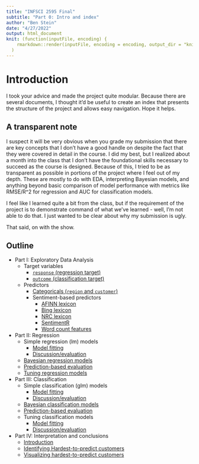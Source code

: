```yaml
---
title: "INFSCI 2595 Final"
subtitle: "Part 0: Intro and index"
author: "Ben Stein"
date: "4/27/2022"
output: html_document
knit: (function(inputFile, encoding) {
    rmarkdown::render(inputFile, encoding = encoding, output_dir = "knit") }
  )
---
```


# Introduction

I took your advice and made the project quite modular. Because there are several documents, I thought it'd be useful to create an index that presents the structure of the project and allows easy navigation. Hope it helps.

## A transparent note

I suspect it will be very obvious when you grade my submission that there are key concepts that I don't have a good handle on despite the fact that they were covered in detail in the course. I did my best, but I realized about a month into the class that I don't have the foundational skills necessary to succeed as the course is designed. Because of this, I tried to be as transparent as possible in portions of the project where I feel out of my depth. These are mostly to do with EDA, interpreting Bayesian models, and anything beyond basic comparison of model performance with metrics like RMSE/R^2 for regression and AUC for classification models.

I feel like I learned quite a bit from the class, but if the requirement of the project is to demonstrate command of what we've learned - well, I'm not able to do that. I just wanted to be clear about why my submission is ugly.

That said, on with the show.

## Outline

- Part I: Exploratory Data Analysis
  - Target variables
    - [`response` (regression target)](./iA_y_response.html)
    - [`outcome` (classification target)](./iA_y_outcome.html)
  - Predictors
    - [Categoricals (`region` and `customer`)](./iA_x_categorical.html)
    - Sentiment-based predictors
      - [AFINN lexicon](./iA_x_xa.html)
      - [Bing lexicon](./iA_x_xb.html)
      - [NRC lexicon](./iA_x_xn.html)
      - [SentimentR](./iA_x_xs.html)
      - [Word count features](./iA_x_xw.html)
- Part II: Regression
  - Simple regression (lm) models
    - [Model fitting](iiA_regression_simple.html)
    - [Discussion/evaluation](./iiA_regression_discussion.html)
  - [Bayesian regression models](./iiB_regression_bayesian.html)
  - [Prediction-based evaluation](./iiC_regression_predictions.html)
  - [Tuning regression models](./iiD_regression_tuning.html)
- Part III: Classification
  - Simple classification (glm) models
    - [Model fitting](./iiiA_classification_simple.html)
    - [Discussion/evaluation](./iiiA_classification_discussion.html)
  - [Bayesian classification models](./iiiB_classification_bayesian.html)
  - [Prediction-based evaluation](./iiiC_classification_predictions.html)
  - Tuning classification models
    - [Model fitting](./iiiD_classification_tuning.html)
    - [Discussion/evaluation](./iiiD_classification_tuning_discussion.html)
- Part IV: Interpretation and conclusions
  - [Introduction](./ivA_interpretation_intro.html)
  - [Identifying Hardest-to-predict customers](./ivB_hard_to_predict_identify.html)
  - [Visualizing hardest-to-predict customers](./ivC_hard_to_predict_visualize.html)